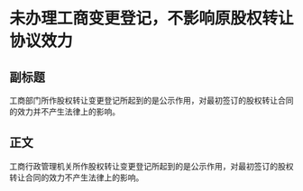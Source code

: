 # 未办理工商变更登记，不影响原股权转让协议效力
## 副标题
工商部门所作股权转让变更登记所起到的是公示作用，对最初签订的股权转让合同的效力并不产生法律上的影响。
## 正文
工商行政管理机关所作股权转让变更登记所起到的是公示作用，对最初签订的股权转让合同的效力不产生法律上的影响。